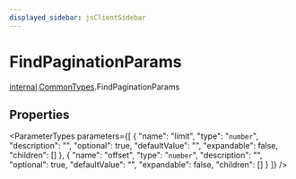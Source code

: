 ```yaml
---
displayed_sidebar: jsClientSidebar
---
```



# FindPaginationParams

[internal](../../internal/modules/internal.internal-1.mdx).[CommonTypes](../../internal-1/modules/internal.internal-1.CommonTypes.mdx).FindPaginationParams

## Properties

<ParameterTypes parameters={[
  {
    "name": "limit",
    "type": "`number`",
    "description": "",
    "optional": true,
    "defaultValue": "",
    "expandable": false,
    "children": []
  },
  {
    "name": "offset",
    "type": "`number`",
    "description": "",
    "optional": true,
    "defaultValue": "",
    "expandable": false,
    "children": []
  }
]} />
